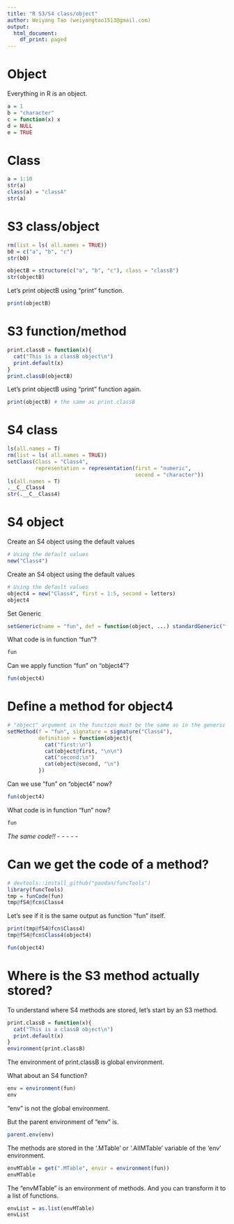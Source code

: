 ```yaml
---
title: "R S3/S4 class/object"
author: Weiyang Tao (weiyangtao1513@gmail.com)
output:
  html_document:
    df_print: paged
---
```

# Object
Everything in R is an object.

```r
a = 1
b = "character"
c = function(x) x
d = NULL
e = TRUE

```


# Class

```r
a = 1:10
str(a)
class(a) = "classA"
str(a)
```


# S3 class/object

```r
rm(list = ls( all.names = TRUE))
b0 = c("a", "b", "c")
str(b0)

objectB = structure(c("a", "b", "c"), class = "classB")
str(objectB)
```
Let's print objectB using "print" function.
```r
print(objectB)
```


# S3 function/method
```r
print.classB = function(x){
  cat("This is a classB object\n")
  print.default(x)
}
print.classB(objectB)
```


Let's print objectB using "print" function again.
```r
print(objectB) # the same as print.classB
```



# S4 class

```r
ls(all.names = T)
rm(list = ls( all.names = TRUE))
setClass(Class = "Class4", 
         representation = representation(first = "numeric",
                                         second = "character"))
ls(all.names = T)
.__C__Class4
str(.__C__Class4)
```


# S4 object
Create an S4 object using the default values
```r
# Using the default values
new("Class4")
```


Create an S4 object using the default values
```r
# Using the default values
object4 = new("Class4", first = 1:5, second = letters)
object4
```


Set Generic
```r
setGeneric(name = "fun", def = function(object, ...) standardGeneric("fun"))
```


What code is in function "fun"?
```r
fun
```


Can we apply function "fun" on "object4"?
```r
fun(object4)
```

# Define a method for object4
```r
# "object" argument in the function must be the same as in the generic
setMethod(f = "fun", signature = signature("Class4"), 
          definition = function(object){
            cat("first:\n")
            cat(object@first, "\n\n")
            cat("second:\n")
            cat(object@second, "\n")
          })
```


Can we use "fun" on "object4" now?
```r
fun(object4)
```


What code is in function "fun" now?
```r
fun
```
*The same code!! *
- - - - - 

# Can we get the code of a method?

```r
# devtools::install_github("paodan/funcTools")
library(funcTools)
tmp = funCode(fun)
tmp@fS4@fcn$Class4
```


Let's see if it is the same output as function "fun" itself.
```r
print(tmp@fS4@fcn$Class4)
tmp@fS4@fcn$Class4(object4)
```

```r
fun(object4)
```

# Where is the S3 method actually stored?
To understand where S4 methods are stored, let's start by an S3 method.
```r
print.classB = function(x){
  cat("This is a classB object\n")
  print.default(x)
}
environment(print.classB)
```
The environment of print.classB is global environment.


What about an S4 function?
```r
env = environment(fun)
env
```
"env" is not the global environment.


But the parent environment of "env" is.
```r
parent.env(env)
```


The methods are stored in the '.MTable' or '.AllMTable' variable of 
the 'env' environment.
```r
envMTable = get(".MTable", envir = environment(fun))
envMTable
```


The "envMTable" is an environment of methods. And you can transform it to a
list of functions.

```r
envList = as.list(envMTable)
envList
```

